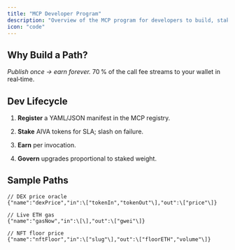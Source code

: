 ```yaml
---
title: "MCP Developer Program"
description: "Overview of the MCP program for developers to build, stake, and earn from AI Paths."
icon: "code"
---
```


## Why Build a Path?

*Publish once → earn forever.* 70 % of the call fee streams to your wallet in real‑time.

## Dev Lifecycle

1. **Register** a YAML/JSON manifest in the MCP registry.

2. **Stake** AIVA tokens for SLA; slash on failure.

3. **Earn** per invocation.

4. **Govern** upgrades proportional to staked weight.

## Sample Paths

```
// DEX price oracle  
{"name":"dexPrice","in":\["tokenIn","tokenOut"\],"out":\["price"\]}
```

```
// Live ETH gas  
{"name":"gasNow","in":\[\],"out":\["gwei"\]}
```

```
// NFT floor price  
{"name":"nftFloor","in":\["slug"\],"out":\["floorETH","volume"\]}
```